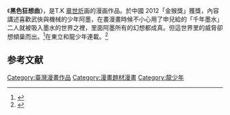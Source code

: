 《'''黑色狂想曲'''》，是T.K [[章世炘|章世炘]]画的漫画作品。於中國 2012「金猴獎」獲獎，內容講述喜歡武俠與機械的少年阿墨，在畫漫畫時候不小心用了申兒給的「千年墨水」二人就被吸入墨水的世界之裡，里面阿墨所有的幻想都成真。但這世界里的威脅卻想傾巢而出。<ref>{{Cite news|url=http://gnn.gamer.com.tw/0/65420.html|title=台灣漫畫家 T.K 章世炘《黑色狂想曲》於中國 2012「金猴獎」獲獎|language=zh-tw|publisher=巴哈姆特|author=阿Lu|date=2012-05-08|accessdate=2015-02-28|archive-date=2019-06-09|archive-url=https://web.archive.org/web/20190609043940/https://gnn.gamer.com.tw/0/65420.html|dead-url=no}}</ref>在東立和龍少年連載。<ref>{{Cite news|url=http://gnn.gamer.com.tw/2/62112.html|title=【書展 12】《BABY》常勝《黑色狂想曲》章世炘聯手舉辦簽名會活動|language=zh-tw|publisher=巴哈姆特|author=阿Lu|date=2012-02-02|accessdate=2015-02-28|archive-date=2016-03-04|archive-url=https://web.archive.org/web/20160304084820/http://gnn.gamer.com.tw/2/62112.html|dead-url=no}}</ref>
== 参考文献 ==
{{Reflist}}

[[Category:臺灣漫畫作品|Category:臺灣漫畫作品]]
[[Category:漫畫題材漫畫|Category:漫畫題材漫畫]]
[[Category:龍少年|Category:龍少年]]